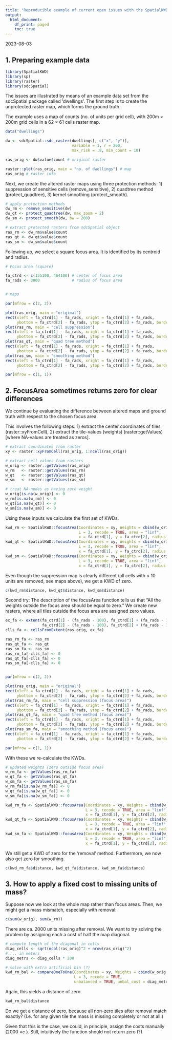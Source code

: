 ```yaml
---
title: "Reproducible example of current open issues with the SpatialKWD package"
output:
  html_document:
    df_print: paged
    toc: true
---
```


2023-08-03

## 1. Preparing example data

```r
library(SpatialKWD)
library(sp)
library(raster)
library(sdcSpatial)
```

The issues are illustrated by means of an example data set from the sdcSpatial package called
'dwellings'. The first step is to create the unprotected raster map, which forms the
ground truth. 

The example uses a map of counts (no. of units per grid cell), with 200m $\times$ 
200m grid cells in a 62 $\times$ 61 cells raster map.

```r
data("dwellings")

dw <- sdcSpatial::sdc_raster(dwellings[, c("x", "y")], 
                             variable = 1, r = 200,
                             max_risk = .8, min_count = 10)

ras_orig <- dw$value$count # original raster

raster::plot(ras_orig, main = "no. of dwellings") # map
ras_orig # raster info
```

Next, we create the altered raster maps using three protection methods:
1) suppression of sensitive cells (remove_sensitive),
2) quadtree method (protect_quadtree),
3) kernel smoothing (protect_smooth).

```r
# apply protection methods
dw_rm <- remove_sensitive(dw)
dw_qt <- protect_quadtree(dw, max_zoom = 2)
dw_sm <- protect_smooth(dw, bw = 200)

# extract protected rasters from sdcSpatial object
ras_rm <- dw_rm$value$count
ras_qt <- dw_qt$value$count
ras_sm <- dw_sm$value$count
```

Following up, we select a square focus area. It is identified by its centroid and 
radius.

```r
# Focus area (square)

fa_ctrd <- c(155100, 464100) # center of focus area
fa_rads <- 3000              # radius of focus area


# maps

par(mfrow = c(2, 2))

plot(ras_orig, main = "original")
rect(xleft = fa_ctrd[1] - fa_rads, xright = fa_ctrd[1] + fa_rads,
     ybottom = fa_ctrd[2] - fa_rads, ytop = fa_ctrd[2] + fa_rads, border = "red")
plot(ras_rm, main = "cell suppression")
rect(xleft = fa_ctrd[1] - fa_rads, xright = fa_ctrd[1] + fa_rads,
     ybottom = fa_ctrd[2] - fa_rads, ytop = fa_ctrd[2] + fa_rads, border = "red")
plot(ras_qt, main = "quad tree method")
rect(xleft = fa_ctrd[1] - fa_rads, xright = fa_ctrd[1] + fa_rads,
     ybottom = fa_ctrd[2] - fa_rads, ytop = fa_ctrd[2] + fa_rads, border = "red")
plot(ras_sm, main = "smoothing method")
rect(xleft = fa_ctrd[1] - fa_rads, xright = fa_ctrd[1] + fa_rads,
     ybottom = fa_ctrd[2] - fa_rads, ytop = fa_ctrd[2] + fa_rads, border = "red")

par(mfrow = c(1, 1))
```


## 2. FocusArea sometimes returns zero for clear differences

We continue by evaluating the difference between altered maps and ground truth with 
respect to the chosen focus area.

This involves the following steps:
1) extract the center coordinates of tiles (raster::xyFromCell),
2) extract the tile-values (weights) (raster::getValues) [where NA-values are
treated as zeros].

```r
# extract coordinates from raster
xy <- raster::xyFromCell(ras_orig, 1:ncell(ras_orig))

# extract cell values from rasters
w_orig <- raster::getValues(ras_orig)
w_rm   <- raster::getValues(ras_rm)
w_qt   <- raster::getValues(ras_qt)
w_sm   <- raster::getValues(ras_sm)

# treat NA-nodes as having zero weight
w_orig[is.na(w_orig)] <- 0
w_rm[is.na(w_rm)] <- 0
w_qt[is.na(w_qt)] <- 0
w_sm[is.na(w_sm)] <- 0
```

Using these inputs we calculate the first set of KWDs.

```r
kwd_rm <- SpatialKWD::focusArea(Coordinates = xy, Weights = cbind(w_orig, w_rm),
                                L = 3, recode = TRUE, area = "linf",
                                x = fa_ctrd[1], y = fa_ctrd[2], radius = fa_rads)
kwd_qt <- SpatialKWD::focusArea(Coordinates = xy, Weights = cbind(w_orig, w_qt),
                                L = 3, recode = TRUE, area = "linf",
                                x = fa_ctrd[1], y = fa_ctrd[2], radius = fa_rads)
kwd_sm <- SpatialKWD::focusArea(Coordinates = xy, Weights = cbind(w_orig, w_sm),
                                L = 3, recode = TRUE, area = "linf",
                                x = fa_ctrd[1], y = fa_ctrd[2], radius = fa_rads)
```

Even though the suppression map is clearly different (all cells with < 10 units are 
removed, see maps above), we get a KWD of zero.

```r
c(kwd_rm$distance, kwd_qt$distance, kwd_sm$distance)
```

Second try: The description of the focusArea function tells us that "All the weights outside 
the focus area should be equal to zero." We create new rasters, where all tiles outside
the focus area are assigned zero values.

```r
ex_fa <- extent(fa_ctrd[1] - (fa_rads - 100), fa_ctrd[1] + (fa_rads - 100),
                fa_ctrd[2] - (fa_rads - 100), fa_ctrd[2] + (fa_rads - 100))
clls_fa <- cellsFromExtent(ras_orig, ex_fa)

ras_rm_fa <- ras_rm
ras_qt_fa <- ras_qt
ras_sm_fa <- ras_sm
ras_rm_fa[-clls_fa] <- 0
ras_qt_fa[-clls_fa] <- 0
ras_sm_fa[-clls_fa] <- 0


par(mfrow = c(2, 2))

plot(ras_orig, main = "original")
rect(xleft = fa_ctrd[1] - fa_rads, xright = fa_ctrd[1] + fa_rads,
     ybottom = fa_ctrd[2] - fa_rads, ytop = fa_ctrd[2] + fa_rads, border = "red")
plot(ras_rm_fa, main = "cell suppression (focus area)")
rect(xleft = fa_ctrd[1] - fa_rads, xright = fa_ctrd[1] + fa_rads,
     ybottom = fa_ctrd[2] - fa_rads, ytop = fa_ctrd[2] + fa_rads, border = "red")
plot(ras_qt_fa, main = "quad tree method (focus area)")
rect(xleft = fa_ctrd[1] - fa_rads, xright = fa_ctrd[1] + fa_rads,
     ybottom = fa_ctrd[2] - fa_rads, ytop = fa_ctrd[2] + fa_rads, border = "red")
plot(ras_sm_fa, main = "smoothing method (focus area)")
rect(xleft = fa_ctrd[1] - fa_rads, xright = fa_ctrd[1] + fa_rads,
     ybottom = fa_ctrd[2] - fa_rads, ytop = fa_ctrd[2] + fa_rads, border = "red")

par(mfrow = c(1, 1))
```

With these we re-calculate the KWDs.

```r
# updated weights (zero outside focus area)
w_rm_fa <- getValues(ras_rm_fa)
w_qt_fa <- getValues(ras_qt_fa)
w_sm_fa <- getValues(ras_sm_fa)
w_rm_fa[is.na(w_rm_fa)] <- 0
w_qt_fa[is.na(w_qt_fa)] <- 0
w_sm_fa[is.na(w_sm_fa)] <- 0

kwd_rm_fa <- SpatialKWD::focusArea(Coordinates = xy, Weights = cbind(w_orig, w_rm_fa),
                                   L = 3, recode = TRUE, area = "linf",
                                   x = fa_ctrd[1], y = fa_ctrd[2], radius = fa_rads)
kwd_qt_fa <- SpatialKWD::focusArea(Coordinates = xy, Weights = cbind(w_orig, w_qt_fa),
                                   L = 3, recode = TRUE, area = "linf",
                                   x = fa_ctrd[1], y = fa_ctrd[2], radius = fa_rads)
kwd_sm_fa <- SpatialKWD::focusArea(Coordinates = xy, Weights = cbind(w_orig, w_sm_fa),
                                   L = 3, recode = TRUE, area = "linf",
                                   x = fa_ctrd[1], y = fa_ctrd[2], radius = fa_rads)
```

We still get a KWD of zero for the 'removal' method. Furthermore, we now also get zero 
for smoothing.

```r
c(kwd_rm_fa$distance, kwd_qt_fa$distance, kwd_sm_fa$distance)
```


## 3. How to apply a fixed cost to missing units of mass?

Suppose now we look at the whole map rather than focus areas. Then, we might get 
a mass mismatch, especially with removal:

```r
c(sum(w_orig), sum(w_rm))
```

There are ca. 2000 units missing after removal. We want to try solving the problem
by assigning each a cost of half the map diagonal.

```r
# compute length of the diagonal in cells
diag_cells <- sqrt(ncol(ras_orig)^2 + nrow(ras_orig)^2)
# ... in meters
diag_metrs <- diag_cells * 200

# solve with extra artificial bin (?)
kwd_rm_bal <- compareOneToOne(Coordinates = xy, Weights = cbind(w_orig, w_rm),
                              L = 3, recode = TRUE,
                              unbalanced = TRUE, unbal_cost = diag_metrs/2)
```

Again, this yields a distance of zero.

```r
kwd_rm_bal$distance
```

Do we get a distance of zero, because all non-zero tiles after removal match exactly? 
(I.e. for any given tile the mass is missing completely or not at all.)

Given that this is the case, we could, in principle, assign the costs manually 
(2000 $\times c$ ).
Still, intuitively the function should not return zero (?)

